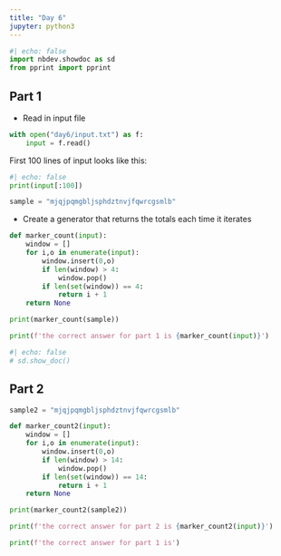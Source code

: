 ```yaml
---
title: "Day 6"
jupyter: python3
---
```


```python
#| echo: false
import nbdev.showdoc as sd
from pprint import pprint
```

## Part 1

* Read in input file 
```python
with open("day6/input.txt") as f:
    input = f.read()
```
First 100 lines of input looks like
this:

```python
#| echo: false
print(input[:100])
```

```python
sample = "mjqjpqmgbljsphdztnvjfqwrcgsmlb"
```

* Create a generator that returns the totals each time it iterates

```python
def marker_count(input):
    window = []
    for i,o in enumerate(input):
        window.insert(0,o)
        if len(window) > 4:
            window.pop()
        if len(set(window)) == 4: 
            return i + 1
    return None

print(marker_count(sample))
```

```python
print(f'the correct answer for part 1 is {marker_count(input)}')

```


```python
#| echo: false
# sd.show_doc()
```



## Part 2

```python
sample2 = "mjqjpqmgbljsphdztnvjfqwrcgsmlb"
```

```python
def marker_count2(input):
    window = []
    for i,o in enumerate(input):
        window.insert(0,o)
        if len(window) > 14:
            window.pop()
        if len(set(window)) == 14: 
            return i + 1
    return None

print(marker_count2(sample2))
```

```python
print(f'the correct answer for part 2 is {marker_count2(input)}')

```


```python
print(f'the correct answer for part 1 is')
```

